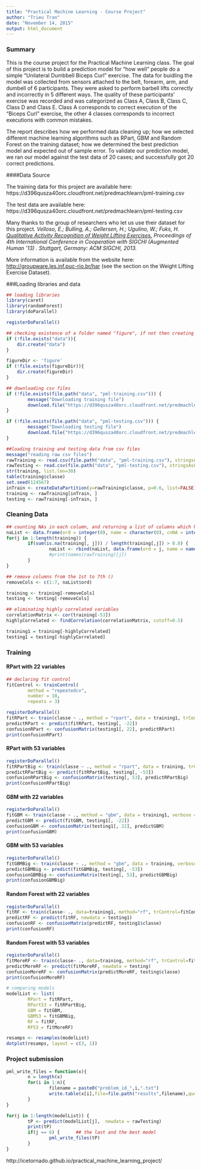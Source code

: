```yaml
---
title: "Practical Machine Learning - Course Project"
author: "Trieu Tran"
date: "November 14, 2015"
output: html_document
---
```

### Summary

This is the course project for the Practical Machine Learning class. The goal of this project is to build a prediction model for "how well" people do a simple "Unilateral Dumbbell Biceps Curl" exercise.  The data for buidling the model was collected from sensors attached to the belt, forearm, arm, and dumbell of 6 participants. They were asked to perform barbell lifts correctly and incorrectly in 5 different ways. The quality of these participants' exercise was recorded and was categorized as Class A, Class B, Class C, Class D and Class E.  Class A corresponds to correct execution of the "Biceps Curl" exercise, the other 4 classes corresponds to incorrect executions with common mistakes. 

The report describes how we performed data cleaning up; how we selected different machine learning algorithms such as RPart, GBM and Random Forest on the training dataset; how we determined the best prediction model and expected out of sample error.  To validate our prediction model, we ran our model against the test data of 20 cases; and successfully got 20 correct predictions.

####Data Source

The training data for this project are available here: 
https://d396qusza40orc.cloudfront.net/predmachlearn/pml-training.csv

The test data are available here: 
https://d396qusza40orc.cloudfront.net/predmachlearn/pml-testing.csv

Many thanks to the group of researchers who let us use their dataset for this project.
<em>Velloso, E.; Bulling, A.; Gellersen, H.; Ugulino, W.; Fuks, H. [Qualitative Activity Recognition of Weight Lifting Exercises.](http://groupware.les.inf.puc-rio.br/work.jsf?p1=11201) Proceedings of 4th International Conference in Cooperation with SIGCHI (Augmented Human '13) . Stuttgart, Germany: ACM SIGCHI, 2013.</em>

More information is available from the website here: [http://groupware.les.inf.puc-rio.br/har](http://groupware.les.inf.puc-rio.br/har) (see the section on the Weight Lifting Exercise Dataset). 

###Loading libraries and data

```r
## loading libraries
library(caret)
library(randomForest)
library(doParallel)

registerDoParallel()

## checking existence of a folder named "figure", if not then creating one to store plot figures
if (!file.exists("data")){
    dir.create("data")
}

figureDir <- 'figure'
if (!file.exists(figureDir)){
    dir.create(figureDir)
} 

## downloading csv files
if (!file.exists(file.path("data", "pml-training.csv"))) {
        message("Downloading training file")
        download.file("https://d396qusza40orc.cloudfront.net/predmachlearn/pml-training.csv", destfile = file.path("data", "pml-training.csv"))
}

if (!file.exists(file.path("data", "pml-testing.csv"))) {
        message("Downloading testing file")
        download.file("https://d396qusza40orc.cloudfront.net/predmachlearn/pml-testing.csv", destfile = file.path("data", "pml-testing.csv"))
}

##loading training and testing data from csv files
message("reading raw csv files")
rawTraining <- read.csv(file.path("data", "pml-training.csv"), stringsAsFactors=FALSE, na.strings = c("NA","#DIV/0!",""))
rawTesting <- read.csv(file.path("data", "pml-testing.csv"), stringsAsFactors=FALSE, na.strings = c("NA","#DIV/0!",""))
str(training, list.len=30)
table(training$classe)
set.seed(124567)
inTrain <- createDataPartition(y=rawTraining$classe, p=0.6, list=FALSE)
training <- rawTraining[inTrain, ]
testing <- rawTraining[-inTrain, ]
```

### Cleaning Data
```r
## counting NAs in each column, and returning a list of columns which have  > 80% NAs
naList <- data.frame(ord = integer(0), name = character(0), cnNA = integer(0))
for(j in 1:length(training)) {
        if(sum(is.na(training[, j])) / length(training[,j]) > 0.8) {
                naList <- rbind(naList, data.frame(ord = j, name = names(training)[j], cnNA = sum(is.na(training[, j]))))
                #print(names(rawTraining)[j])
        }
}

## remove columns from the 1st to 7th ()
removeCols <- c(1:7, naList$ord)

training <- training[-removeCols]
testing <- testing[-removeCols]

## eliminating highly correlated variables
correlationMatrix <- cor(training[-53])
highlyCorrelated <- findCorrelation(correlationMatrix, cutoff=0.5)

training1 = training[-highlyCorrelated]
testing1 = testing[-highlyCorrelated]
```

### Training
#### RPart with 22 variables
```r
## declaring fit control
fitControl <- trainControl(
        method = "repeatedcv",
        number = 10,
        repeats = 3)

registerDoParallel()
fitRPart <- train(classe ~ ., method = "rpart", data = training1, trControl = fitControl)
predictRPart <- predict(fitRPart, testing[, -22])
confusionRPart <- confusionMatrix(testing1[, 22], predictRPart)
print(confusionRPart)
```

#### RPart with 53 variables
```r
registerDoParallel()
fitRPartBig <- train(classe ~ ., method = "rpart", data = training, trControl = fitControl)
predictRPartBig <- predict(fitRPartBig, testing[, -53])
confusionRPartBig <- confusionMatrix(testing[, 53], predictRPartBig)
print(confusionRPartBig)
```

#### GBM with 22 variables
```r
registerDoParallel()
fitGBM <- train(classe ~ ., method = "gbm", data = training1, verbose = FALSE, trControl = fitControl)
predictGBM <- predict(fitGBM, testing1[, -22])
confusionGBM <- confusionMatrix(testing1[, 22], predictGBM)
print(confusionGBM)
```

#### GBM with 53 variables
```r
registerDoParallel()
fitGBMBig <- train(classe ~ ., method = "gbm", data = training, verbose = FALSE, trControl = fitControl)
predictGBMBig <- predict(fitGBMBig, testing[, -53])
confusionGBMBig <- confusionMatrix(testing[, 53], predictGBMBig)
print(confusionGBMBig)
```

#### Random Forest with 22 variables
```r
registerDoParallel()
fitRF <- train(classe~ ., data=training1, method="rf", trControl=fitControl, verbose = FALSE)
predictRF <- predict(fitRF, newdata = testing1)
confusionRF <- confusionMatrix(predictRF, testing1$classe)
print(confusionRF)
```

#### Random Forest with 53 variables
```r
registerDoParallel()
fitMoreRF <- train(classe~ ., data=training, method="rf", trControl=fitControl, verbose = FALSE)
predictMoreRF <- predict(fitMoreRF, newdata = testing)
confusionMoreRF <- confusionMatrix(predictMoreRF, testing$classe)
print(confusionMoreRF)
```

```r
# comparing models
modelList <- list(
        RPart = fitRPart,
        RPart53 = fitRPartBig,
        GBM = fitGBM,
        GBM53 = fitGBMBig,
        RF = fitRF,
        RF53 = fitMoreRF)

resamps <- resamples(modelList)
dotplot(resamps, layout = c(3, 1))
```

### Project submission
```r
pml_write_files = function(x){
        n = length(x)
        for(i in 1:n){
                filename = paste0("problem_id_",i,".txt")
                write.table(x[i],file=file.path("results",filename),quote=FALSE,row.names=FALSE,col.names=FALSE)
        }
}

for(j in 1:length(modelList)) {
        tP <- predict(modelList[j],  newdata = rawTesting)
        print(tP)
        if(j == 6) {      ## the last and the best model
                pml_write_files(tP)
        }
}

```
http://icetornado.github.io/practical_machine_learning_project/